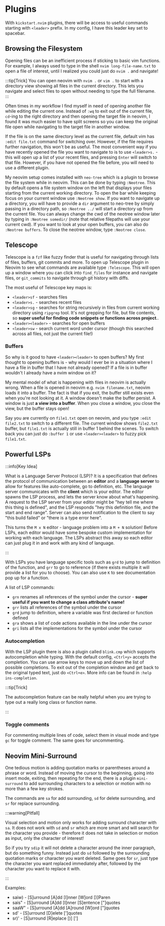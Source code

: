 
# Plugins

With `kickstart.nvim` plugins, there will be access to useful commands starting with `<leader>` prefix. In my config, I have this leader key set to spacebar.

## Browsing the Filesystem

Opening files can be an inefficient process if sticking to basic vim functions. For example, I always used to type in the shell `nvim long-file-name.txt` to open a file of interest, until I realized you could just do `nvim .` and navigate!

:::tip[Trick]
You can open neovim with `nvim .` or `vim .` to start with a directory view showing all files in the current directory. This lets you navigate and select files to open without needing to type the full filename.
:::

Often times in my workflow I find myself in need of opening another file while editing the current one. Instead of `:wq` to exit out of the current file, `cd`-ing to the right directory and then opening the target file in neovim, I found it was much easier to have split screens so you can keep the original file open while navigating to the target file in another window.

If the file is on the same directory level as the current file, default vim has `:edit file.txt` command for switching over. However, if the file requires further navigation, this won't be as useful. The most convenient way if you have recently opened the file you want to navigate to is to use `<leader>s.` - this will open up a list of your recent files, and pressing `Enter` will switch to that file. However, if you have not opened the file before, you will need to use a different plugin.

My neovim setup comes installed with `neo-tree` which is a plugin to browse the file system while in neovim. This can be done by typing `:Neotree`. This by default opens a file system window on the left that displays your files <GreenHighlight>starting from the current working directory</GreenHighlight>. To open the bar while keeping focus on your current window use `:Neotree show`. If you want to navigate up a directory, you will have to provide a `dir` argument to neo-tree by simply passing in a directory path, so `:Neotree ../` will start a directory up from the current file. You can always change the cwd of the neotree window later by typing in `:Neotree somedir/` (note that relative filepaths will use your current cwd). If you want to look at your open buffers, you can also do `:Neotree buffers`. To close the neotree window, type `:Neotree close`.

## Telescope

Telescope is a `fzf` like fuzzy finder that is useful for navigating through lists of files, buffers, git commits and more. To open up Telescope plugin in Neovim to see what commands are available type `:Telescope`. This will open up a window where you can click into `find_files` for instance and navigate files, or `git_commits` to navigate through git history with diffs.

The most useful of Telescope key maps is:

* `<leader>sf` - searches files
* `<leader>s.` - searches recent files
* `<leader>sg` - searches for string recursively in files from current working directory using `ripgrep` tool. <GreenHighlight>It's not grepping for file, but file contents, so **super useful for finding code snippets or functions across project**.</GreenHighlight>.
* `<leader><leader>` - searches for open buffers
* `<leader>sw` - search current word under cursor (though this searched across all files, not just the current file!)

### Buffers

So why is it good to have `<leader><leader>` to open buffers? My first thought to opening buffers is - why would I ever be in a situation where I have a file in buffer that I have not already opened? If a file is in buffer wouldn't I already have a nvim window on it?

My mental model of what is happening with files in neovim is actually wrong. When a file is opened in neovim e.g. `nvim filename.txt`, neovim loads it into a buffer. The fact is that if you exit, <GreenHighlight>the buffer still exists even when you're not looking at it</GreenHighlight>. A window doesn't make the buffer persist. A window is just **a view into a buffer**. When you close a window, you close the view, but the buffer stays open!

Say you are currently on `file1.txt` open on neovim, and you type `:edit file2.txt` to switch to a different file. The current window shows `file2.txt` buffer, but `file1.txt` is actually still in buffer 1 behind the scenes. To switch back you can just do `:buffer 1` or use `<leader><leader>` to fuzzy pick `file1.txt`.

## Powerful LSPs

:::info[Key Idea]

What is a Language Server Protocol (LSP)? It is a specification that defines the protocol of communication between an **editor** and a **language server** to allow for features like auto-complete, go to definition, etc. The language server communicates with the **client** which is your editor. The editor spawns the LSP process, and lets the server know about what's happening. A request to the LSP server from your editor might be "hey tell me where this thing is defined", and the LSP responds "hey this definition file, and the start and end range". Server can also send notification to the client to say "this build failed" or "there is a type error here".

This turns the `M x N` editor - language problem into a `M + N` solution! Before LSPs, each editor would have some bespoke custom implementation for working with each language. The LSPs abstract this away so each editor can just plug it in and work with any kind of language.

:::

With LSPs you have language specific tools such as `grd` to jump to definition of the function, and `grr` to go to reference (if there exists multiple it will provide a list for you to choose). You can also use `K` to see documentation pop up for a function.

A list of LSP commands:
- `grn` renames all references of the symbol under the cursor - **super useful if you want to change a class attribute's name!**
- `grr` lists all references of the symbol under the cursor
- `grd` jump to definition, where a variable was first declared or function defined
- `gra` shows a list of code actions available in the line under the cursor
- `gri` lists all the implementations for the symbol under the cursor

### Autocompletion

With the LSP plugin there is also a plugin called `blink.cmp` which supports autocompletion while typing. With the default config, `<Ctrl+y>` accepts the completion. You can use arrow keys to move up and down the list of possible completions. To exit out of the completion window and get back to the original typed text, just do `<Ctrl+e>`. More info can be found in `:help ins-completion`.

:::tip[Trick]

The autocompletion feature can be really helpful when you are trying to type out a really long class or function name.

:::

### Toggle comments

For commenting multiple lines of code, select them in visual mode and type `gc` for toggle comment. The same goes for uncommenting.

## Neovim Mini-Surround

One tedious motion is adding quotation marks or parentheses around a phrase or word.
Instead of moving the cursor to the beginning, going into insert mode, exiting, then repeating for the end, there is a plugin `mini-surround` to add surrounding characters to a selection or motion with no more than a few key strokes.

The commands are `sa` for add surrounding, `sd` for delete surrounding, and `sr` for replace surrounding.

:::warning[Pitfall]

Visual selection and motion only works for adding surround character with `sa`. It does not work with `sd` and `sr` which are more smart and will search for the character you provide - therefore it does not take in selection or motion as input, only the character of interest!

So if you try `sdip` it will not delete a character around the inner paragraph, but do something funny. Instead just do `sd` followed by the surrounding quotation marks or character you want deleted. Same goes for `sr`, just type the character you want replaced immediately after, followed by the character you want to replace it with.

:::

Examples:
- saiw) - [S]urround [A]dd [I]nner [W]ord [)]Paren
- sais" - [S]urround [A]dd [I]nner [S]entence ["]quotes
- saaW" - [S]urround [A]dd [A]round [W]ord ["]quotes
- sd'   - [S]urround [D]elete [']quotes
- sr)'  - [S]urround [R]eplace [)] [']
